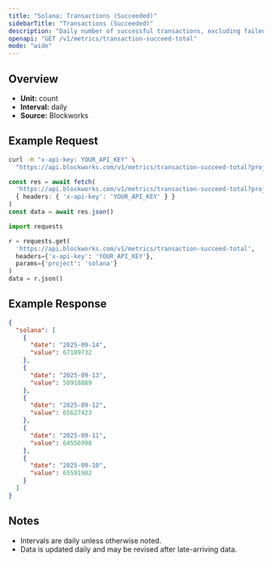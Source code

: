 ```yaml
---
title: "Solana: Transactions (Succeeded)"
sidebarTitle: "Transactions (Succeeded)"
description: "Daily number of successful transactions, excluding failed transactions."
openapi: "GET /v1/metrics/transaction-succeed-total"
mode: "wide"
---
```


## Overview

- **Unit:** count
- **Interval:** daily
- **Source:** Blockworks

## Example Request

<CodeGroup>

```bash cURL
curl -H "x-api-key: YOUR_API_KEY" \
  "https://api.blockworks.com/v1/metrics/transaction-succeed-total?project=solana"
```

```typescript TypeScript
const res = await fetch(
  'https://api.blockworks.com/v1/metrics/transaction-succeed-total?project=solana',
  { headers: { 'x-api-key': 'YOUR_API_KEY' } }
)
const data = await res.json()
```

```python Python
import requests

r = requests.get(
  'https://api.blockworks.com/v1/metrics/transaction-succeed-total',
  headers={'x-api-key': 'YOUR_API_KEY'},
  params={'project': 'solana'}
)
data = r.json()
```

</CodeGroup>

## Example Response

```json
{
  "solana": [
    {
      "date": "2025-09-14",
      "value": 67189732
    },
    {
      "date": "2025-09-13",
      "value": 58918889
    },
    {
      "date": "2025-09-12",
      "value": 65627423
    },
    {
      "date": "2025-09-11",
      "value": 64556998
    },
    {
      "date": "2025-09-10",
      "value": 65591902
    }
  ]
}
```

## Notes
- Intervals are daily unless otherwise noted.
- Data is updated daily and may be revised after late-arriving data.